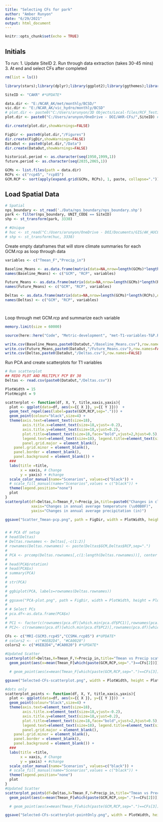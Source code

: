 ```yaml
---
title: "Selecting CFs for park"
author: "Amber Runyon"
date: "6/29/2021"
output: html_document
---
```


```r
knitr::opts_chunk$set(echo = TRUE)

```

## Initials

To run:
1. Update SiteID
2. Run through data extraction (takes 30-45 mins)
3. At end and select CFs after completed

```r

rm(list = ls())

library(stars);library(dplyr);library(ggplot2);library(ggthemes);library(viridis);library(here);library(ggrepel);library(rlang);library(ggbiplot)

SiteID <- "CAKR" #*UPDATE*

data.dir <- "E:/NCAR_AK/met/monthly/BCSD/" 
vic.dir <- "E:/NCAR_AK/vic_hydro/monthly/BCSD"
# plot.dir <- paste0("C:/Users/arunyon/3D Objects/Local-files/RCF_Testing/",SiteID) #*UPDATE*
plot.dir <- paste0("C:/Users/arunyon/OneDrive - DOI/AKR-CFs/",SiteID) #*UPDATE*

dir.create(plot.dir,showWarnings=FALSE)

FigDir <- paste0(plot.dir,"/Figures")
dir.create(FigDir,showWarnings=FALSE)
DataOut <- paste0(plot.dir,"/Data")
dir.create(DataOut,showWarnings=FALSE)

historical.period <- as.character(seq(1950,1999,1))
future.period <- as.character(seq(2035,2065,1))

GCMs <- list.files(path = data.dir)
RCPs <- c("rcp45", "rcp85")
GCM.RCP <- sort(apply(expand.grid(GCMs, RCPs), 1, paste, collapse="."))

```

## Load Spatial Data

```r

# Spatial
nps_boundary <- st_read('./Data/nps_boundary/nps_boundary.shp')
park <- filter(nps_boundary, UNIT_CODE == SiteID)
shp <- st_transform(park, 3338)

# #Unique
# huc <- st_read("C:/Users/arunyon/OneDrive - DOI/Documents/GIS/AK_HUC8/Kachemak_Tuxedni.shp")
# shp <- st_transform(huc, 3338)

```
Create empty dataframes that will store climate summaries for each GCM.rcp as loop through data
```r

variables <- c("Tmean_F","Precip_in")

Baseline_Means <- as.data.frame(matrix(data=NA,nrow=length(GCMs)*length(RCPs),ncol=length(variables)+2))
names(Baseline_Means) <- c("GCM", "RCP", variables)

Future_Means <- as.data.frame(matrix(data=NA,nrow=length(GCMs)*length(RCPs),ncol=length(variables)+2))
names(Future_Means) <- c("GCM", "RCP", variables)

Deltas <- as.data.frame(matrix(data=NA,nrow=length(GCMs)*length(RCPs),ncol=length(variables)+2))
names(Deltas) <- c("GCM", "RCP", variables)




```

Loop through met GCM.rcp and summarize each variable

```r
memory.limit(size = 60000)

source(here::here("Code", "Metric-development", "met-T1-variables-T&P.R"),echo = FALSE) 

write.csv(Baseline_Means,paste0(DataOut,"/Baseline_Means.csv"),row.names=FALSE)
write.csv(Future_Means,paste0(DataOut,"/Future_Means.csv"),row.names=FALSE)
write.csv(Deltas,paste0(DataOut,"/Deltas.csv"),row.names=FALSE)

```


Run PCA and create scatterplots for T1 variables
```r
# Run scatterplot
## REDO PLOT AND MULTIPLY PCP BY 30 
Deltas <- read.csv(paste0(DataOut,"/Deltas.csv"))

PlotWidth = 15
PlotHeight = 9

scatterplot <- function(df, X, Y, title,xaxis,yaxis){
  plot <- ggplot(data=df, aes(x={{ X }}, y={{ Y }}))  +
  geom_text_repel(aes(label=paste(GCM,RCP,sep="."))) +
  geom_point(colour="black",size=4) + 
  theme(axis.text=element_text(size=18),
        axis.title.x=element_text(size=18,vjust=-0.2),
        axis.title.y=element_text(size=18,vjust=0.2),
        plot.title=element_text(size=18,face="bold",vjust=2,hjust=0.5),
        legend.text=element_text(size=18), legend.title=element_text(size=16),
        panel.grid.major = element_blank(),
    panel.grid.minor = element_blank(),
    panel.border = element_blank(),
    panel.background = element_blank()) + 
  ###
  labs(title =title, 
       x = xaxis, # Change
       y = yaxis) + #change
  scale_color_manual(name="Scenarios", values=c("black")) +
  # scale_fill_manual(name="Scenarios",values = c("black")) + 
  theme(legend.position="none") 
  plot
}
scatterplot(df=Deltas,X=Tmean_F,Y=Precip_in,title=paste0("Changes in climate means in 2050 by GCM run at ", SiteID),
            xaxis="Changes in annual average temperature (\u00B0F)",
            yaxis="Changes in annual average precipitation (in)")

ggsave("Scatter_Tmean-pcp.png", path = FigDir, width = PlotWidth, height = PlotHeight,bg="white")


# # PCA df setup
# head(Deltas)
# Deltas.rownames <- Deltas[,-c(1:2)]
# rownames(Deltas.rownames) <- paste(Deltas$GCM,Deltas$RCP,sep=".")
# 
# PCA <- prcomp(Deltas.rownames[,c(1:length(Deltas.rownames))], center = TRUE,scale. = TRUE)
# 
# head(PCA$rotation)
# head(PCA$x)
# summary(PCA)
# 
# str(PCA)
# 
# ggbiplot(PCA, labels=rownames(Deltas.rownames))
# 
# ggsave("PCA-plot.png", path = FigDir, width = PlotWidth, height = PlotHeight)
# 
# # Select PCs
# pca.df<-as.data.frame(PCA$x) 
# 
# PC1 <- factor(c(rownames(pca.df)[which.min(pca.df$PC1)],rownames(pca.df)[which.max(pca.df$PC1)])) 
# PC2<- c(rownames(pca.df)[which.min(pca.df$PC2)],rownames(pca.df)[which.max(pca.df$PC2)]) 

CFs <- c("MRI-CGCM3.rcp45","CCSM4.rcp85") #*UPDATE*
# colors2 <-  c("#6EB2D4", "#CA0020")
colors2 <- c("#6EB2D4","#CA0020") #*UPDATE*

#Updated Scatter
scatterplot(df=Deltas,X=Tmean_F,Y=Precip_in,title="Tmean vs Precip scatterplot",xaxis="Avg Annual Temp (F)",yaxis="Avg Annual Precip (in)") + geom_point(aes(x=mean(Tmean_F[which(paste(GCM,RCP,sep=".")==CFs[1])]), y=mean(Precip_in[which(paste(GCM,RCP,sep=".")==CFs[1])])), shape=21, size=12, stroke=3, colour=colors2[1]) +
  geom_point(aes(x=mean(Tmean_F[which(paste(GCM,RCP,sep=".")==CFs[2])]), y=mean(Precip_in[which(paste(GCM,RCP,sep=".")==CFs[2])])), shape=22, size=12, stroke=3, colour=colors2[2]) 

  # geom_point(aes(x=mean(Tmean_F[which(paste(GCM,RCP,sep=".")==CFs[3])]), y=mean(Precip_in[which(paste(GCM,RCP,sep=".")==CFs[3])])), shape=23, size=12, stroke=3, colour=colors2[3]) 

ggsave("Selected-CFs-scatterplot.png", width = PlotWidth, height = PlotHeight, path = FigDir,bg="white")

#dots only
scatterplot_points <- function(df, X, Y, title,xaxis,yaxis){
  plot <- ggplot(data=df, aes(x={{ X }}, y={{ Y }}))  +
  geom_point(colour="black",size=4) + 
  theme(axis.text=element_text(size=18),
        axis.title.x=element_text(size=18,vjust=-0.2),
        axis.title.y=element_text(size=18,vjust=0.2),
        plot.title=element_text(size=18,face="bold",vjust=2,hjust=0.5),
        legend.text=element_text(size=18), legend.title=element_text(size=16),
        panel.grid.major = element_blank(),
    panel.grid.minor = element_blank(),
    panel.border = element_blank(),
    panel.background = element_blank()) + 
  ###
  labs(title =title, 
       x = xaxis, # Change
       y = yaxis) + #change
  scale_color_manual(name="Scenarios", values=c("black")) +
  # scale_fill_manual(name="Scenarios",values = c("black")) + 
  theme(legend.position="none") 
  plot
}
#Updated Scatter
scatterplot_points(df=Deltas,X=Tmean_F,Y=Precip_in,title="Tmean vs Precip scatterplot",xaxis="Avg Annual Temp (F)",yaxis="Avg Annual Precip (in)") + geom_point(aes(x=mean(Tmean_F[which(paste(GCM,RCP,sep=".")==CFs[1])]), y=mean(Precip_in[which(paste(GCM,RCP,sep=".")==CFs[1])])), shape=21, size=12, stroke=3, colour=colors2[1]) +
  geom_point(aes(x=mean(Tmean_F[which(paste(GCM,RCP,sep=".")==CFs[2])]), y=mean(Precip_in[which(paste(GCM,RCP,sep=".")==CFs[2])])), shape=22, size=12, stroke=3, colour=colors2[2]) 

  # geom_point(aes(x=mean(Tmean_F[which(paste(GCM,RCP,sep=".")==CFs[3])]), y=mean(Precip_in[which(paste(GCM,RCP,sep=".")==CFs[3])])), shape=23, size=12, stroke=3, colour=colors2[3]) 

ggsave("Selected-CFs-scatterplot-pointOnly.png", width = PlotWidth, height = PlotHeight, path = FigDir,bg="white")


```

